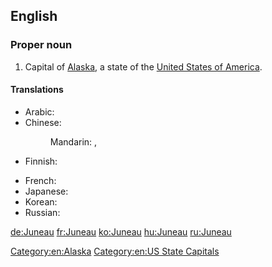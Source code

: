 ==English==
{{wikipedia}}

===Proper noun===
{{en-proper noun}}

# Capital of [[Alaska]], a state of the [[United States of America]].

====Translations====
{{trans-top|capital of Alaska}}
* Arabic: {{t-|ar|جونو|m|tr=juunu|sc=Arab}}
* Chinese:
*: Mandarin: {{t|cmn|朱諾|sc=Hani}}, {{t|cmn|朱诺|tr=Zhūnuò|sc=Hani}}
* Finnish: {{t-|fi|Juneau}}
{{trans-mid}}
* French: {{t+|fr|Juneau}}
* Japanese: {{t-|ja|ジュノー|tr=Junō|sc=Jpan}}
* Korean: {{t-|ko|주노|tr=Juno|sc=Kore}}
* Russian: {{t-|ru|Джуно|m|tr=Džúno|sc=Cyrl}} {{indeclinable}}
{{trans-bottom}}

[[Category:en:Alaska]]
[[Category:en:US State Capitals]]

[[de:Juneau]]
[[fr:Juneau]]
[[ko:Juneau]]
[[hu:Juneau]]
[[ru:Juneau]]